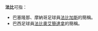 '''法比'''可指：
*巴塞隆那、摩納哥足球員[[法比加斯|法比加斯]]的簡稱。
*巴西足球員[[法比_(巴西足球運動員)|法比奧艾簡達拿]]的簡稱。

{{disambig|Cat=二字人名消歧義}}